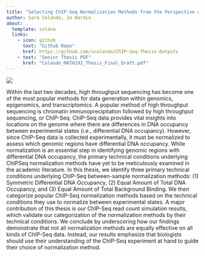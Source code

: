 ```yaml
---
title: "Selecting ChIP-Seq Normalization Methods from the Perspective of their Technical Conditions"
author: Sara Colando, Jo Hardin
about:
  template: solana
  links:
    - icon: github
      text: "Github Repo"
      href: https://github.com/scolando/ChIP-Seq-Thesis-Outputs
    - text: "Senior Thesis PDF"
      href: "Colando_MATH191_Thesis_Final_Draft.pdf"
---
```


![](featured.png)

Within the last two decades, high throughput sequencing has become one of the most popular methods for data generation within genomics, epigenomics, and transcriptomics. A popular method of high throughput sequencing is chromatin immunoprecipitation followed by high throughput sequencing, or ChIP-Seq. ChIP-Seq data provides vital insights into locations on the genome where there are differences in DNA occupancy between experimental states (i.e., differential DNA occupancy). However, since ChIP-Seq data is collected experimentally, it must be normalized to assess which genomic regions have differential DNA occupancy. While normalization is an essential step in identifying genomic regions with differential DNA occupancy, the primary technical conditions underlying ChIPSeq normalization methods have yet to be meticulously examined in the academic literature. In this thesis, we identify three primary technical conditions underlying ChIP-Seq between-sample normalization methods: (1) Symmetric Differential DNA Occupancy, (2) Equal Amount of Total DNA Occupancy, and (3) Equal Amount of Total Background Binding. We then categorize popular ChIP-Seq normalization methods based on the technical conditions they use to normalize between experimental states. A major contribution of this thesis is our ChIP-Seq read count simulation results, which validate our categorization of the normalization methods by their technical conditions. We conclude by underscoring how our findings demonstrate that not all normalization methods are equally effective on all kinds of ChIP-Seq data. Instead, our results emphasize that biologists should use their understanding of the ChIP-Seq experiment at hand to guide their choice of normalization method.
